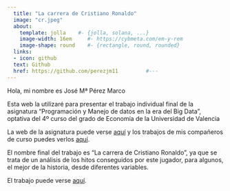 ---
  title: "La carrera de Cristiano Ronaldo"
  image: "cr.jpeg"
  about:
    template: jolla    #- {jolla, solana, ...}
    image-width: 16em     #- https://cybmeta.com/em-y-rem
    image-shape: round    #- {rectangle, round, rounded}
  links:
  - icon: github
  text: Github
  href: https://github.com/perezjm11         #---
---
  
Hola, mi nombre es José Mª Pérez Marco

Esta web la utilizaré para presentar el trabajo individual final de la asignatura "Programación y Manejo de datos en la era del Big Data", optativa del 4º curso del grado de Economía de la Universidad de Valencia

La web de la asignatura puede verse [aquí](https://perezp44.github.io/intro-ds-22-23-web/) y los trabajos de mis compañeros de curso puedes verlos [aquí](https://perezp44.github.io/intro-ds-22-23-web/07-trabajos_2022-23.html).

El nombre final del trabajo es "La carrera de Cristiano Ronaldo", ya que se trata de un análisis de los hitos conseguidos por este jugador, para algunos, el mejor de la historia, desde diferentes variables.

El trabajo puede verse [aquí](blog.html).
